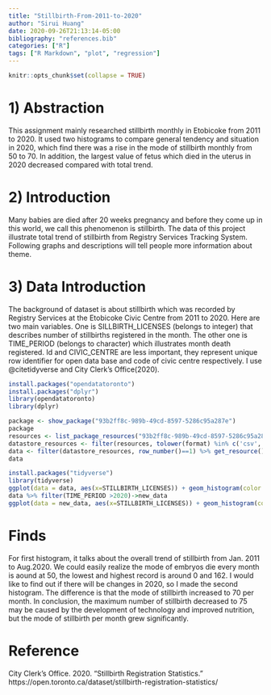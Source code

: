 ```yaml
---
title: "Stillbirth-From-2011-to-2020"
author: "Sirui Huang"
date: 2020-09-26T21:13:14-05:00
bibliography: "references.bib"
categories: ["R"]
tags: ["R Markdown", "plot", "regression"]
---
```


```r
knitr::opts_chunk$set(collapse = TRUE)
```
 
# 1) Abstraction
This assignment mainly researched stillbirth monthly in Etobicoke from 2011 to 2020. It used two histograms to compare general tendency and situation in 2020, which find there was a rise in the mode of stillbirth monthly from 50 to 70. In addition, the largest value of fetus which died in the uterus in 2020 decreased compared with total trend.

# 2) Introduction
Many babies are died after 20 weeks pregnancy and before they come up in this world, we call this phenomenon is stillbirth. The data of this project illustrate total trend of stillbirth from Registry Services Tracking System. Following graphs and descriptions will tell people more information about theme.

# 3) Data Introduction
The background of dataset is about stillbirth which was recorded by Registry Services at the Etobicoke Civic Centre from 2011 to 2020. Here are two main variables. One is SILLBIRTH_LICENSES (belongs to integer) that describes number of stillbirths registered in the month. The other one is TIME_PERIOD (belongs to character) which illustrates month death registered. Id and CIVIC_CENTRE are less important, they represent unique row identifier for open data base and code of civic centre respectively.
I use @citetidyverse and City Clerk's Office(2020).
```r
install.packages("opendatatoronto")
install.packages("dplyr")
library(opendatatoronto)
library(dplyr)
```

```r
package <- show_package("93b2ff8c-989b-49cd-8597-5286c95a287e")
package
resources <- list_package_resources("93b2ff8c-989b-49cd-8597-5286c95a287e")
datastore_resources <- filter(resources, tolower(format) %in% c('csv', 'geojson'))
data <- filter(datastore_resources, row_number()==1) %>% get_resource()
data
```

```r
install.packages("tidyverse")
library(tidyverse)
ggplot(data = data, aes(x=STILLBIRTH_LICENSES)) + geom_histogram(color = 'grey', fill='pink', bins=15)
data %>% filter(TIME_PERIOD >2020)->new_data
ggplot(data = new_data, aes(x=STILLBIRTH_LICENSES)) + geom_histogram(color = 'grey', fill='yellow', bins=15)
```

# Finds
For first histogram, it talks about the overall trend of stillbirth from Jan. 2011 to Aug.2020. We could easily realize the mode of embryos die every month is aound at 50, the lowest and highest record is around 0 and 162. I would like to find out if there will be changes in 2020, so I made the second histogram. The difference is that the mode of stillbirth increased to 70 per month. 
In conclusion, the maximum number of stillbirth decreased to 75 may be caused by the development of technology and improved nutrition, but the mode of stillbirth per month grew significantly.


# Reference
City Clerk's Office. 2020. “Stillbirth Registration Statistics.” https://open.toronto.ca/dataset/stillbirth-registration-statistics/